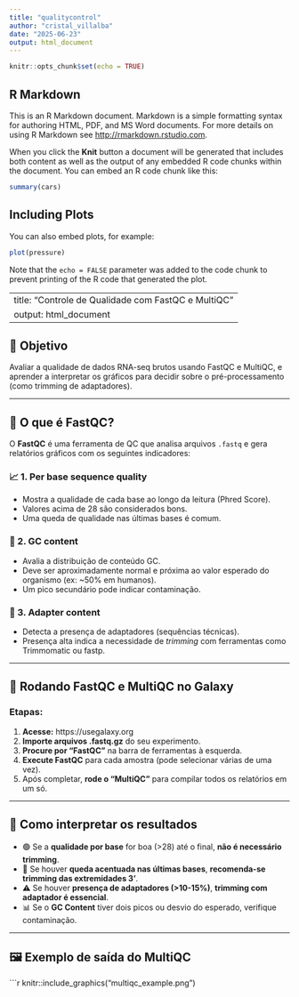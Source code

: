 ---
title: "qualitycontrol"
author: "cristal_villalba"
date: "2025-06-23"
output: html_document
---

```{r setup, include=FALSE}
knitr::opts_chunk$set(echo = TRUE)
```

## R Markdown

This is an R Markdown document. Markdown is a simple formatting syntax for authoring HTML, PDF, and MS Word documents. For more details on using R Markdown see <http://rmarkdown.rstudio.com>.

When you click the **Knit** button a document will be generated that includes both content as well as the output of any embedded R code chunks within the document. You can embed an R code chunk like this:

```{r cars}
summary(cars)
```

## Including Plots

You can also embed plots, for example:

```{r pressure, echo=FALSE}
plot(pressure)
```

Note that the `echo = FALSE` parameter was added to the code chunk to prevent printing of the R code that generated the plot.

---
title: "Controle de Qualidade com FastQC e MultiQC"
output: html_document
---

## 🎯 Objetivo

Avaliar a qualidade de dados RNA-seq brutos usando FastQC e MultiQC, e aprender a interpretar os gráficos para decidir sobre o pré-processamento (como trimming de adaptadores).

---

## 🧪 O que é FastQC?

O **FastQC** é uma ferramenta de QC que analisa arquivos `.fastq` e gera relatórios gráficos com os seguintes indicadores:

### 📈 1. **Per base sequence quality**
- Mostra a qualidade de cada base ao longo da leitura (Phred Score).
- Valores acima de 28 são considerados bons.
- Uma queda de qualidade nas últimas bases é comum.

### 🧬 2. **GC content**
- Avalia a distribuição de conteúdo GC.
- Deve ser aproximadamente normal e próxima ao valor esperado do organismo (ex: ~50% em humanos).
- Um pico secundário pode indicar contaminação.

### 🔗 3. **Adapter content**
- Detecta a presença de adaptadores (sequências técnicas).
- Presença alta indica a necessidade de *trimming* com ferramentas como Trimmomatic ou fastp.

---

## 🔄 Rodando FastQC e MultiQC no Galaxy

### Etapas:

1. **Acesse:** https://usegalaxy.org
2. **Importe arquivos .fastq.gz** do seu experimento.
3. **Procure por “FastQC”** na barra de ferramentas à esquerda.
4. **Execute FastQC** para cada amostra (pode selecionar várias de uma vez).
5. Após completar, **rode o “MultiQC”** para compilar todos os relatórios em um só.

---

## 🧠 Como interpretar os resultados

- 🟢 Se a **qualidade por base** for boa (>28) até o final, **não é necessário trimming**.
- 🔴 Se houver **queda acentuada nas últimas bases**, **recomenda-se trimming das extremidades 3’**.
- ⚠️ Se houver **presença de adaptadores (>10-15%)**, **trimming com adaptador é essencial**.
- 📊 Se o **GC Content** tiver dois picos ou desvio do esperado, verifique contaminação.

---

## 🖼️ Exemplo de saída do MultiQC

```{r echo=FALSE, out.width="90%"}
knitr::include_graphics("multiqc_example.png")

